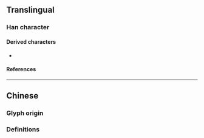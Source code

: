 {{also|岡|崗}}
{{character info/new}}
==Translingual==

===Han character===
{{Han char|rn=46|rad=山|as=04|sn=7|four=|canj=UBK|ids=⿱山冈}}

====Derived characters====
* {{l|mul|[[𭠽]], [[𭗂]]}}

====References====
{{Han ref|kx=0308.331|hdz=10763.090|uh=5C97}}

----

==Chinese==

===Glyph origin===
{{Han simp|崗|f=岡|t=冈}}

===Definitions===
{{zh-see|崗}}